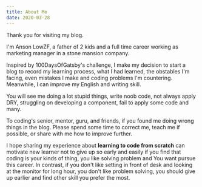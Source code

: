 ```yaml
---
title: About Me
date: 2020-03-28
---
```


Thank you for visiting my blog.

I'm Anson LowZF, a father of 2 kids and a full time career working as marketing manager in a stone mansion company.

Inspired by 100DaysOfGatsby's challenge, I make my decision to start a blog to record my learning process, what I had learned, the obstables I'm facing, even mistakes I make and coding problems I'm countering. Meanwhile, I can improve my English and writing skill.

You will see me doing a lot stupid things, write noob code, not always apply DRY, struggling on developing a component, fail to apply some code and many.

To coding's senior, mentor, guru, and friends, if you found me doing wrong things in the blog. Please spend some time to correct me, teach me if possible, or share with me how to improve further.

I hope sharing my experience about **learning to code from scratch** can motivate new learner not to give up so early and easily if you find that coding is your kinds of thing, you like solving problem and You want pursue this career. In contrast, if you don't like setting in front of desk and looking at the monitor for long hour, you don't like problem solving, you should give up earlier and find other skill you prefer the most.

<!--
I have zero knowledge about coding before learning to code.

I don't even aware of code and programming behind every website

I think that website is built by visual editor software such as content management system or drag and drop offline / online editor. What? So lame so naive.

I used Wordpress to build my company website since the year of 2013.

In the year 2016, I saw an advertisement on YouTube regarding Wix. I try it out and find that it’s much more simple compare, and I prefer drag and drop approach. I can control where to put my content, how my website looks.

## Why I learn to code?

I love Wordpress and Wix, you can find a lot of article talking the benefits of using them.

They can provide 90%

I will just talk a few things I don't like

### Costly

You have to subscribe to monthly plan, higher tier provide more function. If you need advance function, you have to buy plugin.

I'm talking about wordpress.com, I do not suggest you to use wordpress.org to build your own website.

You might do something wrong and take very long time to settle, your wordpress setup might has some vulnarable security issue. Not safe for you and your visitor.

There are a lot of professional wordpress developer. You can pay to hire them to build your wordpress's website.

But, if you can pay to hire a wordpress develop to build your website, why not just use wordpress.com? The wordpress's team and company doing very great job to make sure your website is safe.

### Cumbersome

Said if you have a new link you want to change in 11 different blog post. You have to find them out and change them one by one.

You have to manually adjust margin, padding,

You are limited to some function

## Heavy

I can build a minimalist website with just the elements I need

I can control how my

I can build a fast

## I struggling to or not to give up

I don't know how many times my evil's mind ask me to give up on learning to code

I have limited time to learn. My wife is also working to contribute household expenses. Hence, she take the babysitter and household manager and I'm become the homechef and household assistant after working hour.

By the time, I can start learning, it's 8pm

Let's see how my mind attack me with nuclear bomb:-

> "You have short time to learn coding, how many years you need to learn then only can build your first website?"

> You are too old to learn coding, your brain muscle is rotten.

> Your work not give you enough pressure? Why make your life so stress?

> Your English is so lousy, you're not tired to check google dictionary so often?

> Why you want to learn coding? Why can't you Just focus on your current work?

> They are so many talented in the industry. There is no place for you anymore. Give up is so easy

> Coding is hard, programming is even harder. See? Everything you learn is hard to apply. Give up can make your life easier.

> You are not talented, you always forget what you learn and don't know how to apply what you learn. How many times, your brain is blank in front of your PC?

> You kids need a father as companion, you should give up your learning time and accompany your kids

> Your home is so noisy, you cannot concentrate. Why not give up and play with your kids?

> Look at those happy gathering photo your friend share on Facebook. Why don't go join them?

> You should have more time to rest, rest can increase your productive on the next day.

> Life is short, don't make your life so difficult.

> There are so many CRM platform to choose for your company website, why waste so long hour to learn? What you can do with coding can just do by Wordpress or Wix

> Wow, It's feel so relief to just give up, aren't you? Enjoy your short life.

Since, 2018 May 25th I created a github account

If you check out my github, those long empty "no contribution" timeline is when I'm struggling whether I should continue learn to code.

It's not easy, persistant is hard

## I don't have a computer science degee, then how I learn to code?

1. Udemy - purchase the course I need as a beginner
2. Team Treehouse ( 2 months subcription ) learn more basic and beginner friendly
3. Pluralsight ( 1 month subscription ) - Many professional tutorial, I think this platform is for intermediate level and above.
4. Freecodecamp - I discover this after I subscribe to Pluralsight
5. Frontend Master ( 4 months subcription ) - Learn Reactjs, Gatsbyjs
6. Scrimba - Bought Reactjs, CSS bootcamp
7. YouTube
   1. Tra
8. Handbooks -->
